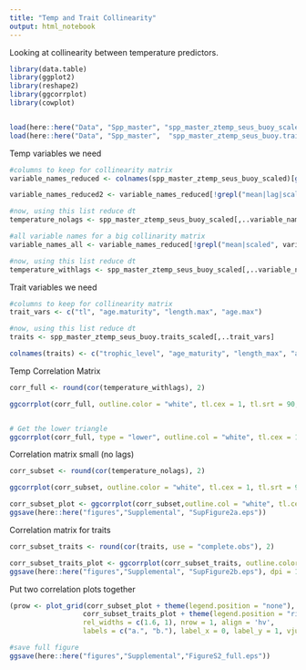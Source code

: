```yaml
---
title: "Temp and Trait Collinearity"
output: html_notebook
---
```


Looking at collinearity between temperature predictors. 

```r
library(data.table)
library(ggplot2)
library(reshape2)
library(ggcorrplot)
library(cowplot)


load(here::here("Data", "Spp_master", "spp_master_ztemp_seus_buoy_scaled.RData"))
load(here::here("Data", "Spp_master",  "spp_master_ztemp_seus_buoy.traits_scaled.RData"))
```

Temp variables we need
```r
#columns to keep for collinearity matrix
variable_names_reduced <- colnames(spp_master_ztemp_seus_buoy_scaled)[grepl("s.t", colnames(spp_master_ztemp_seus_buoy_scaled),)]

variable_names_reduced2 <- variable_names_reduced[!grepl("mean|lag|scaled", variable_names_reduced)]

#now, using this list reduce dt
temperature_nolags <- spp_master_ztemp_seus_buoy_scaled[,..variable_names_reduced2]

#all variable names for a big collinarity matrix
variable_names_all <- variable_names_reduced[!grepl("mean|scaled", variable_names_reduced)]

#now, using this list reduce dt
temperature_withlags <- spp_master_ztemp_seus_buoy_scaled[,..variable_names_all]


```

Trait variables we need
```r
#columns to keep for collinearity matrix
trait_vars <- c("tl", "age.maturity", "length.max", "age.max")

#now, using this list reduce dt
traits <- spp_master_ztemp_seus_buoy.traits_scaled[,..trait_vars]

colnames(traits) <- c("trophic_level", "age_maturity", "length_max", "age_max")


```

Temp Correlation Matrix
```r
corr_full <- round(cor(temperature_withlags), 2)

ggcorrplot(corr_full, outline.color = "white", tl.cex = 1, tl.srt = 90, lab_size = 30)


# Get the lower triangle
ggcorrplot(corr_full, type = "lower", outline.col = "white", tl.cex = 1, tl.srt = 90)


```


Correlation matrix small (no lags)
```r
corr_subset <- round(cor(temperature_nolags), 2)

ggcorrplot(corr_subset, outline.color = "white", tl.cex = 1, tl.srt = 90, lab_size = 30)

corr_subset_plot <- ggcorrplot(corr_subset,outline.col = "white", tl.cex = 7, lab =  T, lab_size = 1.5) + theme(legend.position = "bottom")
ggsave(here::here("figures","Supplemental", "SupFigure2a.eps"))

```

Correlation matrix for traits
```r
corr_subset_traits <- round(cor(traits, use = "complete.obs"), 2)

corr_subset_traits_plot <- ggcorrplot(corr_subset_traits, outline.color = "white", lab = T,tl.cex = 10, lab_size = 1.8)
ggsave(here::here("figures","Supplemental", "SupFigure2b.eps"), dpi = 1000)

```
Put two correlation plots together
```r
(prow <- plot_grid(corr_subset_plot + theme(legend.position = "none"),
                  corr_subset_traits_plot + theme(legend.position = "right"),
                  rel_widths = c(1.6, 1), nrow = 1, align = 'hv',
                  labels = c("a.", "b."), label_x = 0, label_y = 1, vjust = 1))

#save full figure
ggsave(here::here("figures","Supplemental","FigureS2_full.eps"))
```

